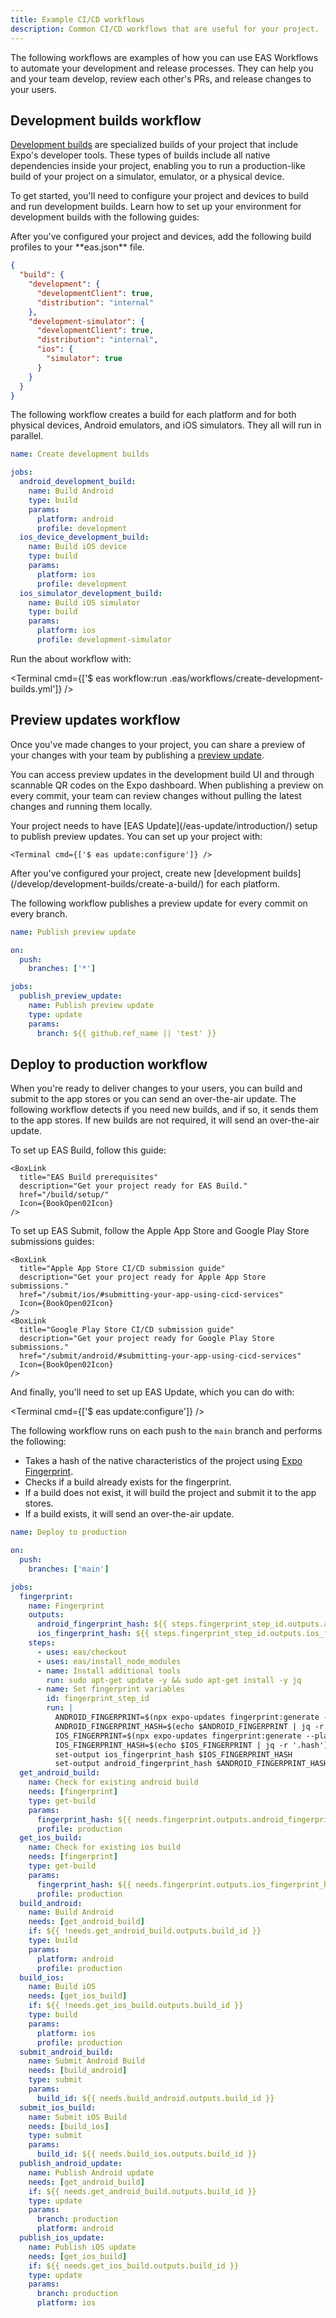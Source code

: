 ```yaml
---
title: Example CI/CD workflows
description: Common CI/CD workflows that are useful for your project.
---
```




The following workflows are examples of how you can use EAS Workflows to automate your development and release processes. They can help you and your team develop, review each other's PRs, and release changes to your users.

## Development builds workflow

[Development builds](/develop/development-builds/introduction/) are specialized builds of your project that include Expo's developer tools. These types of builds include all native dependencies inside your project, enabling you to run a production-like build of your project on a simulator, emulator, or a physical device.

<Prerequisites summary="Prerequisites" numberOfRequirements={2}>
  <Requirement number={1} title="Set up your environment">
    To get started, you'll need to configure your project and devices to build and run development builds. Learn how to set up your environment for development builds with the following guides:

<BoxLink
  title="Android device setup"
  description="Get your project ready for development builds."
  href="/get-started/set-up-your-environment/?mode=development-build&platform=android&device=physical"
  Icon={BookOpen02Icon}
/>

<BoxLink
  title="Android Emulator setup"
  description="Get your project ready for development builds."
  href="/get-started/set-up-your-environment/?mode=development-build&platform=android&device=simulated"
  Icon={BookOpen02Icon}
/>

<BoxLink
  title="iOS device setup"
  description="Get your project ready for development builds."
  href="/get-started/set-up-your-environment/?mode=development-build&platform=ios&device=physical"
  Icon={BookOpen02Icon}
/>

<BoxLink
  title="iOS Simulator setup"
  description="Get your project ready for development builds."
  href="/get-started/set-up-your-environment/?mode=development-build&platform=ios&device=simulated"
  Icon={BookOpen02Icon}
/>

  </Requirement>
  <Requirement number={2} title="Create build profiles">
  After you've configured your project and devices, add the following build profiles to your **eas.json** file.

```json eas.json
{
  "build": {
    "development": {
      "developmentClient": true,
      "distribution": "internal"
    },
    "development-simulator": {
      "developmentClient": true,
      "distribution": "internal",
      "ios": {
        "simulator": true
      }
    }
  }
}
```

  </Requirement>
</Prerequisites>

The following workflow creates a build for each platform and for both physical devices, Android emulators, and iOS simulators. They all will run in parallel.

```yaml .eas/workflows/create-development-builds.yml
name: Create development builds

jobs:
  android_development_build:
    name: Build Android
    type: build
    params:
      platform: android
      profile: development
  ios_device_development_build:
    name: Build iOS device
    type: build
    params:
      platform: ios
      profile: development
  ios_simulator_development_build:
    name: Build iOS simulator
    type: build
    params:
      platform: ios
      profile: development-simulator
```

Run the about workflow with:

<Terminal cmd={['$ eas workflow:run .eas/workflows/create-development-builds.yml']} />

## Preview updates workflow

Once you've made changes to your project, you can share a preview of your changes with your team by publishing a [preview update](/review/share-previews-with-your-team/).

You can access preview updates in the development build UI and through scannable QR codes on the Expo dashboard. When publishing a preview on every commit, your team can review changes without pulling the latest changes and running them locally.

<Prerequisites summary="Prerequisites" numberOfRequirements={2}>
  <Requirement number={1} title="Set up EAS Update">
    Your project needs to have [EAS Update](/eas-update/introduction/) setup to publish preview updates. You can set up your project with:

    <Terminal cmd={['$ eas update:configure']} />

  </Requirement>
  <Requirement number={2} title="Create new development builds">
    After you've configured your project, create new [development builds](/develop/development-builds/create-a-build/) for each platform.
  </Requirement>
</Prerequisites>

The following workflow publishes a preview update for every commit on every branch.

```yaml .eas/workflows/publish-preview-update.yml
name: Publish preview update

on:
  push:
    branches: ['*']

jobs:
  publish_preview_update:
    name: Publish preview update
    type: update
    params:
      branch: ${{ github.ref_name || 'test' }}
```

## Deploy to production workflow

When you're ready to deliver changes to your users, you can build and submit to the app stores or you can send an over-the-air update. The following workflow detects if you need new builds, and if so, it sends them to the app stores. If new builds are not required, it will send an over-the-air update.

<Prerequisites numberOfRequirements={3}>
  <Requirement number={1} title="Set up EAS Build">
    To set up EAS Build, follow this guide:

    <BoxLink
      title="EAS Build prerequisites"
      description="Get your project ready for EAS Build."
      href="/build/setup/"
      Icon={BookOpen02Icon}
    />

  </Requirement>

  <Requirement number={2} title="Set up EAS Submit">
    To set up EAS Submit, follow the Apple App Store and Google Play Store submissions guides:

    <BoxLink
      title="Apple App Store CI/CD submission guide"
      description="Get your project ready for Apple App Store submissions."
      href="/submit/ios/#submitting-your-app-using-cicd-services"
      Icon={BookOpen02Icon}
    />
    <BoxLink
      title="Google Play Store CI/CD submission guide"
      description="Get your project ready for Google Play Store submissions."
      href="/submit/android/#submitting-your-app-using-cicd-services"
      Icon={BookOpen02Icon}
    />

  </Requirement>
  <Requirement number={3} title="Set up EAS Update">
  And finally, you'll need to set up EAS Update, which you can do with:

<Terminal cmd={['$ eas update:configure']} />
  </Requirement>
</Prerequisites>

The following workflow runs on each push to the `main` branch and performs the following:

- Takes a hash of the native characteristics of the project using [Expo Fingerprint](/versions/latest/sdk/fingerprint/).
- Checks if a build already exists for the fingerprint.
- If a build does not exist, it will build the project and submit it to the app stores.
- If a build exists, it will send an over-the-air update.

```yaml .eas/workflows/deploy-to-production.yml
name: Deploy to production

on:
  push:
    branches: ['main']

jobs:
  fingerprint:
    name: Fingerprint
    outputs:
      android_fingerprint_hash: ${{ steps.fingerprint_step_id.outputs.android_fingerprint_hash }}
      ios_fingerprint_hash: ${{ steps.fingerprint_step_id.outputs.ios_fingerprint_hash }}
    steps:
      - uses: eas/checkout
      - uses: eas/install_node_modules
      - name: Install additional tools
        run: sudo apt-get update -y && sudo apt-get install -y jq
      - name: Set fingerprint variables
        id: fingerprint_step_id
        run: |
          ANDROID_FINGERPRINT=$(npx expo-updates fingerprint:generate --platform android)
          ANDROID_FINGERPRINT_HASH=$(echo $ANDROID_FINGERPRINT | jq -r '.hash')
          IOS_FINGERPRINT=$(npx expo-updates fingerprint:generate --platform ios)
          IOS_FINGERPRINT_HASH=$(echo $IOS_FINGERPRINT | jq -r '.hash')
          set-output ios_fingerprint_hash $IOS_FINGERPRINT_HASH
          set-output android_fingerprint_hash $ANDROID_FINGERPRINT_HASH
  get_android_build:
    name: Check for existing android build
    needs: [fingerprint]
    type: get-build
    params:
      fingerprint_hash: ${{ needs.fingerprint.outputs.android_fingerprint_hash }}
      profile: production
  get_ios_build:
    name: Check for existing ios build
    needs: [fingerprint]
    type: get-build
    params:
      fingerprint_hash: ${{ needs.fingerprint.outputs.ios_fingerprint_hash }}
      profile: production
  build_android:
    name: Build Android
    needs: [get_android_build]
    if: ${{ !needs.get_android_build.outputs.build_id }}
    type: build
    params:
      platform: android
      profile: production
  build_ios:
    name: Build iOS
    needs: [get_ios_build]
    if: ${{ !needs.get_ios_build.outputs.build_id }}
    type: build
    params:
      platform: ios
      profile: production
  submit_android_build:
    name: Submit Android Build
    needs: [build_android]
    type: submit
    params:
      build_id: ${{ needs.build_android.outputs.build_id }}
  submit_ios_build:
    name: Submit iOS Build
    needs: [build_ios]
    type: submit
    params:
      build_id: ${{ needs.build_ios.outputs.build_id }}
  publish_android_update:
    name: Publish Android update
    needs: [get_android_build]
    if: ${{ needs.get_android_build.outputs.build_id }}
    type: update
    params:
      branch: production
      platform: android
  publish_ios_update:
    name: Publish iOS update
    needs: [get_ios_build]
    if: ${{ needs.get_ios_build.outputs.build_id }}
    type: update
    params:
      branch: production
      platform: ios
```
